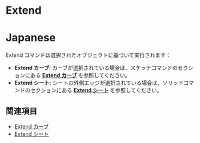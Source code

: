 
# Extend

<Reference shortcut="" command="Extend" button="" />

# Japanese
Extend コマンドは選択されたオブジェクトに基づいて実行されます：
   - **Extend カーブ:** カーブが選択されている場合は、スケッチコマンドのセクションにある [**Extend カーブ**](/sketch/extend-curve) を参照してください。
   - **Extend シート:** シートの外側エッジが選択されている場合は、ソリッドコマンドのセクションにある [**Extend シート**](/solid/extend-sheet) を参照してください。

## 関連項目
- [Extend カーブ](/sketch/extend-curve)
- [Extend シート](extend-sheet)